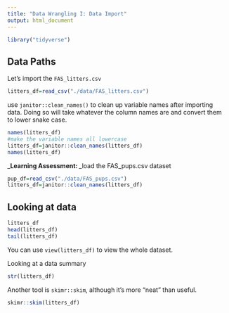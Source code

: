 ```yaml
---
title: "Data Wrangling I: Data Import"
output: html_document
---
```

```r
library("tidyverse")
```

## Data Paths
Let's import the `FAS_litters.csv`
```r
litters_df=read_csv("./data/FAS_litters.csv")
```

use `janitor::clean_names()` to clean up variable names after importing data. Doing so will take whatever the column names are and convert them to lower snake case.
```r
names(litters_df)
#make the variable names all lowercase
litters_df=janitor::clean_names(litters_df)
names(litters_df)
```

_**Learning Assessment: **_load the FAS_pups.csv dataset
```r
pup_df=read_csv("./data/FAS_pups.csv")
litters_df=janitor::clean_names(litters_df)
```
## Looking at data
```r
litters_df
head(litters_df)
tail(litters_df)
```
You can use `view(litters_df)` to view the whole dataset.

Looking at a data summary
```r
str(litters_df)
```
Another tool is `skimr::skim`, although it’s more “neat” than useful.
```r
skimr::skim(litters_df)
```


